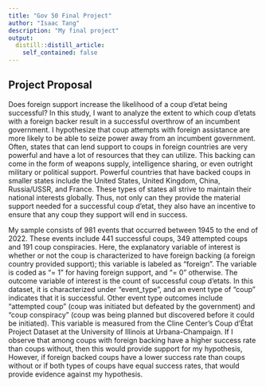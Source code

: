 ```yaml
---
title: "Gov 50 Final Project"
author: "Isaac Tang"
description: "My final project"
output:
  distill::distill_article:
    self_contained: false
---
```




## Project Proposal

Does foreign support increase the likelihood of a coup d’etat being successful? In this study, I want to analyze the extent to which coup d'etats with a foreign backer result in a successful overthrow of an incumbent government. I hypothesize that coup attempts with foreign assistance are more likely to be able to seize power away from an incumbent government. Often, states that can lend support to coups in foreign countries are very powerful and have a lot of resources that they can utilize. This backing can come in the form of weapons supply, intelligence sharing, or even outright military or political support. Powerful countries that have backed coups in smaller states include the United States, United Kingdom, China, Russia/USSR, and France. These types of states all strive to maintain their national interests globally. Thus, not only can they provide the material support needed for a successful coup d’etat, they also have an incentive to ensure that any coup they support will end in success.

My sample consists of 981 events that occurred between 1945 to the end of 2022. These events include 441 successful coups, 349 attempted coups and 191 coup conspiracies. Here, the explanatory variable of interest is whether or not the coup is characterized to have foreign backing (a foreign country provided support); this variable is labeled as “foreign”. The variable is coded as “= 1” for having foreign support, and “= 0” otherwise. The outcome variable of interest is the count of successful coup d’etats. In this dataset, it is characterized under “event_type”, and an event type of “coup” indicates that it is successful. Other event type outcomes include “attempted coup” (coup was initiated but defeated by the government) and “coup conspiracy” (coup was being planned but discovered before it could be initiated). This variable is measured from the Cline Center’s Coup d’État Project Dataset at the University of Illinois at Urbana-Champaign. If I observe that among coups with foreign backing have a higher success rate than coups without, then this would provide support for my hypothesis, However, if foreign backed coups have a lower success rate than coups without or if both types of coups have equal success rates, that would provide evidence against my hypothesis. 
